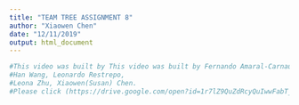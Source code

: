 ```yaml
---
title: "TEAM TREE ASSIGNMENT 8"
author: "Xiaowen Chen"
date: "12/11/2019"
output: html_document
---
```


```r
#This video was built by This video was built by Fernando Amaral-Carnauba,
#Han Wang, Leonardo Restrepo,
#Leona Zhu, Xiaowen(Susan) Chen.
#Please click (https://drive.google.com/open?id=1r7lZ9QuZdRcyQuIwwFabT_w3OsQcda1P) to open the link
```

